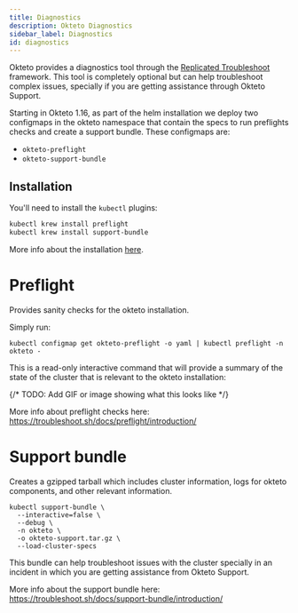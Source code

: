 ```yaml
---
title: Diagnostics
description: Okteto Diagnostics
sidebar_label: Diagnostics
id: diagnostics
---
```


Okteto provides a diagnostics tool through the [Replicated Troubleshoot](https://troubleshoot.sh) framework. This tool is completely optional but can help troubleshoot complex issues, specially if you are getting assistance through Okteto Support.

Starting in Okteto 1.16, as part of the helm installation we deploy two configmaps in the okteto namespace that contain the specs to run preflights checks and create a support bundle. These configmaps are:

- `okteto-preflight`
- `okteto-support-bundle`

## Installation

You'll need to install the `kubectl` plugins:

```bash
kubectl krew install preflight
kubectl krew install support-bundle
```

More info about the installation [here](https://troubleshoot.sh/docs/#installation).

# Preflight

Provides sanity checks for the okteto installation.

Simply run:

```
kubectl configmap get okteto-preflight -o yaml | kubectl preflight -n okteto -
```

This is a read-only interactive command that will provide a summary of the state of the cluster that is relevant to the okteto installation:


{/* TODO: Add GIF or image showing what this looks like */}


More info about preflight checks here: https://troubleshoot.sh/docs/preflight/introduction/

# Support bundle

Creates a gzipped tarball which includes cluster information, logs for okteto components, and other relevant information.

```
kubectl support-bundle \
  --interactive=false \
  --debug \
  -n okteto \
  -o okteto-support.tar.gz \
  --load-cluster-specs
```

This bundle can help troubleshoot issues with the cluster specially in an incident in which you are getting assistance from Okteto Support.

More info about the support bundle here: https://troubleshoot.sh/docs/support-bundle/introduction/









